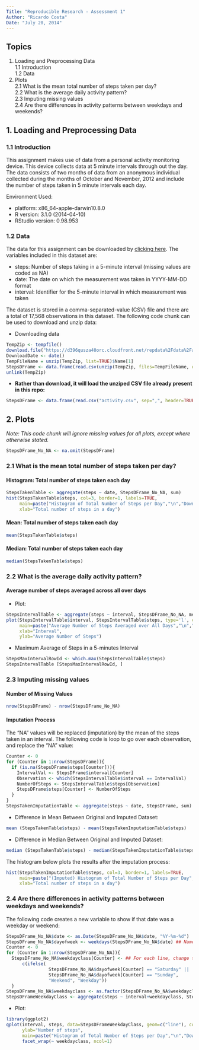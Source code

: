 ```yaml
---
Title: "Reproducible Research - Assessment 1"
Author: "Ricardo Costa"
Date: "July 20, 2014"
---
```


## Topics
1. Loading and Preprocessing Data  
1.1 Introduction  
1.2 Data
2. Plots  
2.1 What is the mean total number of steps taken per day?   
2.2 What is the average daily activity pattern?  
2.3 Imputing missing values  
2.4 Are there differences in activity patterns between weekdays and weekends?    
  
## 1. Loading and Preprocessing Data  
### 1.1 Introduction
This assignment makes use of data from a personal activity monitoring device. This device collects data at 5 minute intervals through out the day. The data consists of two months of data from an anonymous individual collected during the months of October and November, 2012 and include the number of steps taken in 5 minute intervals each day.  
  
  
Environment Used:  
  
  
- platform: x86_64-apple-darwin10.8.0                                                              
- R version: 3.1.0 (2014-04-10)
- RStudio version: 0.98.953


### 1.2 Data

The data for this assignment can be downloaded by [clicking here](https://d396qusza40orc.cloudfront.net/repdata%2Fdata%2Factivity.zip). The variables included in this dataset are:

- steps: Number of steps taking in a 5-minute interval (missing values are coded as NA)
- date: The date on which the measurement was taken in YYYY-MM-DD format
- interval: Identifier for the 5-minute interval in which measurement was taken

The dataset is stored in a comma-separated-value (CSV) file and there are a total of 17,568 observations in this dataset. The following code chunk can be used to download and unzip data:

- Downloading data
```r
TempZip <- tempfile()
download.file("https://d396qusza40orc.cloudfront.net/repdata%2Fdata%2Factivity.zip",TempZip,method="curl")
DownloadDate <- date()
TempFileName = unzip(TempZip, list=TRUE)$Name[1]
StepsDFrame <- data.frame(read.csv(unzip(TempZip, files=TempFileName, overwrite=TRUE), sep=",", header=TRUE))
unlink(TempZip)
```  
- **Rather than download, it will load the unziped CSV file already present in this repo:**
```r
StepsDFrame <- data.frame(read.csv("activity.csv", sep=",", header=TRUE))
```  
  
## 2. Plots  

*Note: This code chunk will ignore missing values for all plots, except where otherwise stated.*
```r
StepsDFrame_No_NA <- na.omit(StepsDFrame)
```  

### 2.1 What is the mean total number of steps taken per day?  
#### Histogram: Total number of steps taken each day  
```r
StepsTakenTable <- aggregate(steps ~ date, StepsDFrame_No_NA, sum)
hist(StepsTakenTable$steps, col=3, border=1, labels=TRUE, 
     main=paste("Histogram of Total Number of Steps per Day","\n","Downloaded:",DownloadDate), 
     xlab="Total number of steps in a day")
```  
  
#### Mean: Total number of steps taken each day 

```r
mean(StepsTakenTable$steps)
```  

#### Median: Total number of steps taken each day
```r
median(StepsTakenTable$steps)
```  
  
### 2.2 What is the average daily activity pattern?    
#### Average number of steps averaged across all over days  

- Plot:
```r
StepsIntervalTable <- aggregate(steps ~ interval, StepsDFrame_No_NA, mean)
plot(StepsIntervalTable$interval, StepsIntervalTable$steps, type='l', col=3,
     main=paste("Average Number of Steps Averaged over All Days","\n","Downloaded:",DownloadDate),
     xlab="Interval",
     ylab="Average Number of Steps")  
```  

- Maximum Average of Steps in a 5-minutes Interval
```r
StepsMaxIntervalRowId <- which.max(StepsIntervalTable$steps)
StepsIntervalTable [StepsMaxIntervalRowId, ]
```  
  
### 2.3 Imputing missing values
#### Number of Missing Values  
```r
nrow(StepsDFrame) - nrow(StepsDFrame_No_NA)
```  
  
#### Imputation Process  
  
The "NA" values will be replaced (imputation) by the mean of the steps taken in an interval. The following code is loop to go over each observation, and replace the "NA" value:
```r
Counter <- 0
for (Counter in 1:nrow(StepsDFrame)){
  if (is.na(StepsDFrame$steps[Counter])){
    IntervalVal <- StepsDFrame$interval[Counter]
    Observation <- which(StepsIntervalTable$interval == IntervalVal)
    NumberOfSteps <- StepsIntervalTable$steps[Observation]
    StepsDFrame$steps[Counter] <- NumberOfSteps
  }
}
StepsTakenImputationTable <- aggregate(steps ~ date, StepsDFrame, sum)
```  
  
- Difference in Mean Between Original and Imputed Dataset:
```r
mean (StepsTakenTable$steps) - mean(StepsTakenImputationTable$steps)
``` 
  
- Difference in Median Between Original and Imputed Dataset:
```r
median (StepsTakenTable$steps) - median(StepsTakenImputationTable$steps)
``` 

The histogram below plots the results after the imputation process:
```r
hist(StepsTakenImputationTable$steps, col=3, border=1, labels=TRUE, 
     main=paste("(Imputed) Histogram of Total Number of Steps per Day","\n","Downloaded:",DownloadDate),
     xlab="Total number of steps in a day")
```  
  
### 2.4 Are there differences in activity patterns between weekdays and weekends?  
  
The following code creates a new variable to show if that date was a weekday or weekend:  

```r
StepsDFrame_No_NA$date <- as.Date(StepsDFrame_No_NA$date, "%Y-%m-%d")  ## Convert to date format
StepsDFrame_No_NA$dayofweek <- weekdays(StepsDFrame_No_NA$date) ## Name the day of the week in a new variable
Counter <- 0
for (Counter in 1:nrow(StepsDFrame_No_NA)){
  StepsDFrame_No_NA$weekdayclass[Counter] <- ## For each line, change to 'weekend' if 'Saturday' or 'Sunday' (else 'weekday')
      c(ifelse(
                StepsDFrame_No_NA$dayofweek[Counter] == "Saturday" || 
                StepsDFrame_No_NA$dayofweek[Counter] == "Sunday",
                "Weekend", "Weekday"))
  }
StepsDFrame_No_NA$weekdayclass <- as.factor(StepsDFrame_No_NA$weekdayclass) ## Conversion to allow the plots
StepsDFrameWeekdayClass <- aggregate(steps ~ interval+weekdayclass, StepsDFrame_No_NA, mean) ## Compute the mean by day type
```  
  
- Plot:
```r
library(ggplot2)
qplot(interval, steps, data=StepsDFrameWeekdayClass, geom=c("line"), color=steps, xlab="Interval", 
      ylab="Number of steps",
      main=paste("Histogram of Total Number of Steps per Day","\n","Downloaded:",DownloadDate)) +
      facet_wrap(~ weekdayclass, ncol=1)
``` 
